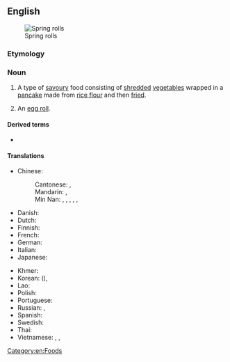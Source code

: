 {{also|spring-roll}}

==English==
[[File:SpringRolls-Avocado&carrot.JPG|thumb|Spring rolls]]

===Etymology===
{{calque|en|spring|roll|etyl lang=zh|etyl term=春捲|etyl tr=chūnjuǎn}}

===Noun===
{{wikipedia}}
{{en-noun}}

# A type of [[savoury]] food consisting of [[shred]]ded [[vegetable]]s wrapped in a [[pancake]] made from [[rice flour]] and then [[fried]].
# {{lb|en|US}} An [[egg roll]].

====Derived terms====
* {{l|en|spring roll wrapper}}

====Translations====
{{trans-top|shredded vegetables wrapped in a pancake}}
* Chinese:
*: Cantonese: {{t|yue|春捲|sc=Hant}}, {{t|yue|春卷|tr=ceon1 gyun2|sc=Hant}}
*: Mandarin: {{t+|cmn|春捲|sc=Hani}}, {{t+|cmn|春卷|tr=chūnjuǎn|sc=Hani}}
*: Min Nan: {{t+|nan|潤餅𩛩|sc=Hani}}, {{t|nan|润饼𩠃|tr=jūn-piáⁿ-kauh, lūn-piáⁿ-kauh|sc=Hani}}, {{t|nan|潤餅|sc=Hani}}, {{t|nan|润饼|tr=jūn-piáⁿ, lūn-piáⁿ|sc=Hani}}, {{t|nan|春餅|sc=Hani}}, {{t|nan|春饼|tr=chhun-piáⁿ|sc=Hani}}
* Danish: {{t|da|forårsrulle|c}}
* Dutch: {{t+|nl|loempia|c}}
* Finnish: {{t+|fi|kevätrulla}}
* French: {{t+|fr|rouleau de printemps|m}}
* German: {{t+|de|Frühlingsrolle|f}}
* Italian: {{t|it|involtino primavera|m}}
* Japanese: {{t|ja|春巻き|tr=はるまき, harumaki|sc=Jpan}}
{{trans-mid}}
* Khmer: {{t-needed|km}}
* Korean: {{t|ko|춘권|tr=chungwon|sc=Kore}} ({{t|ko|春卷|sc=Kore}}), {{t|ko|춘권피|tr=chungwonpi|sc=Kore}}
* Lao: {{t|lo|ຢໍ}}
* Polish: {{t+|pl|sajgonka|f}}
* Portuguese: {{t|pt|rolinho primavera|m}}
* Russian: {{t|ru|спринг-ро́лл|m}}, {{t|ru|весе́нний руле́т|m}}
* Spanish: {{t-needed|es}}
* Swedish: {{t+|sv|vårrulle|c}}
* Thai: {{t+|th|เปาะเปี๊ยะ}}
* Vietnamese: {{t+|vi|nem rán}}, {{t+|vi|nem}}, {{t+|vi|chả giò}} {{qualifier|South Vietnam}}
{{trans-bottom}}

{{trans-see|egg roll}}

[[Category:en:Foods]]